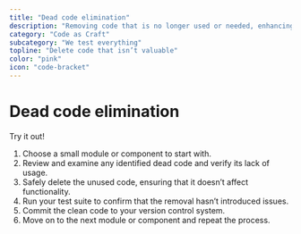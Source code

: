 ```yaml
---
title: "Dead code elimination"
description: "Removing code that is no longer used or needed, enhancing the codebase's efficiency and maintainability."
category: "Code as Craft"
subcategory: "We test everything"
topline: "Delete code that isn’t valuable"
color: "pink"
icon: "code-bracket"
---
```



# Dead code elimination

Try it out!

1. Choose a small module or component to start with.
1. Review and examine any identified dead code and verify its lack of usage.
1. Safely delete the unused code, ensuring that it doesn’t affect functionality.
1. Run your test suite to confirm that the removal hasn’t introduced issues.
1. Commit the clean code to your version control system.
1. Move on to the next module or component and repeat the process.
